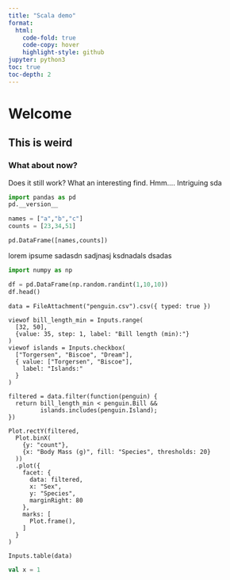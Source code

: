 ```yaml
---
title: "Scala demo"
format:
  html:
    code-fold: true
    code-copy: hover
    highlight-style: github
jupyter: python3
toc: true
toc-depth: 2
---
```


# Welcome
## This is weird 
### What about now?
Does it still work?
What an interesting find.
Hmm.... Intriguing
sda

```python
import pandas as pd
pd.__version__

names = ["a","b","c"]
counts = [23,34,51]

pd.DataFrame([names,counts])
```
lorem ipsume sadasdn
 sadjnasj
 ksdnadals
dsadas



```python
import numpy as np

df = pd.DataFrame(np.random.randint(1,10,10))
df.head()
```


```ojs
data = FileAttachment("penguin.csv").csv({ typed: true })
```

```ojs
viewof bill_length_min = Inputs.range(
  [32, 50], 
  {value: 35, step: 1, label: "Bill length (min):"}
)
viewof islands = Inputs.checkbox(
  ["Torgersen", "Biscoe", "Dream"], 
  { value: ["Torgersen", "Biscoe"], 
    label: "Islands:"
  }
)
```

```ojs
filtered = data.filter(function(penguin) {
  return bill_length_min < penguin.Bill &&
         islands.includes(penguin.Island);
})
```

```ojs
Plot.rectY(filtered, 
  Plot.binX(
    {y: "count"}, 
    {x: "Body Mass (g)", fill: "Species", thresholds: 20}
  ))
  .plot({
    facet: {
      data: filtered,
      x: "Sex",
      y: "Species",
      marginRight: 80
    },
    marks: [
      Plot.frame(),
    ]
  }
)
```

```ojs
Inputs.table(data)
```


```scala
val x = 1
```
